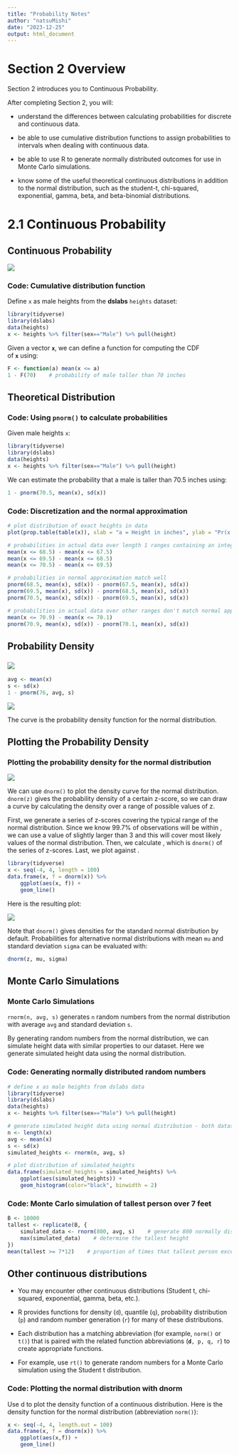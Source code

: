 ```yaml
---
title: "Probability Notes"
author: "natsuMishi"
date: "2023-12-25"
output: html_document
---
```


# Section 2 Overview

Section 2 introduces you to Continuous Probability.

After completing Section 2, you will:

-   understand the differences between calculating probabilities for discrete and continuous data.

-   be able to use cumulative distribution functions to assign probabilities to intervals when dealing with continuous data.

-   be able to use R to generate normally distributed outcomes for use in Monte Carlo simulations.

-   know some of the useful theoretical continuous distributions in addition to the normal distribution, such as the student-t, chi-squared, exponential, gamma, beta, and beta-binomial distributions.

# 2.1 Continuous Probability

## Continuous Probability

![](images/clipboard-2810912530.png)

### Code: Cumulative distribution function

Define `x` as male heights from the **dslabs** `heights` dataset:

```r
library(tidyverse)
library(dslabs)
data(heights)
x <- heights %>% filter(sex=="Male") %>% pull(height)
```

Given a vector **`x`**, we can define a function for computing the CDF of **`x`** using:

```r
F <- function(a) mean(x <= a)
1 - F(70)    # probability of male taller than 70 inches
```

## Theoretical Distribution

### Code: Using `pnorm()` to calculate probabilities

Given male heights `x`:

```r
library(tidyverse)
library(dslabs)
data(heights)
x <- heights %>% filter(sex=="Male") %>% pull(height)
```

We can estimate the probability that a male is taller than 70.5 inches using:

```r
1 - pnorm(70.5, mean(x), sd(x))
```

### Code: Discretization and the normal approximation

```r
# plot distribution of exact heights in data
plot(prop.table(table(x)), xlab = "a = Height in inches", ylab = "Pr(x = a)")

# probabilities in actual data over length 1 ranges containing an integer
mean(x <= 68.5) - mean(x <= 67.5)
mean(x <= 69.5) - mean(x <= 68.5)
mean(x <= 70.5) - mean(x <= 69.5)

# probabilities in normal approximation match well
pnorm(68.5, mean(x), sd(x)) - pnorm(67.5, mean(x), sd(x))
pnorm(69.5, mean(x), sd(x)) - pnorm(68.5, mean(x), sd(x))
pnorm(70.5, mean(x), sd(x)) - pnorm(69.5, mean(x), sd(x))

# probabilities in actual data over other ranges don't match normal approx as well
mean(x <= 70.9) - mean(x <= 70.1)
pnorm(70.9, mean(x), sd(x)) - pnorm(70.1, mean(x), sd(x))
```

## Probability Density

### ![](images/clipboard-383564387.png)

```r
avg <- mean(x)
s <- sd(x)
1 - pnorm(76, avg, s)
```

![](images/clipboard-2948622746.png)

The curve is the probability density function for the normal distribution.

## Plotting the Probability Density

### Plotting the probability density for the normal distribution

![](images/clipboard-6192111.png)

We can use `dnorm()` to plot the density curve for the normal distribution. `dnorm(z)` gives the probability density of a certain z-score, so we can draw a curve by calculating the density over a range of possible values of z.

First, we generate a series of z-scores covering the typical range of the normal distribution. Since we know 99.7% of observations will be within , we can use a value of slightly larger than 3 and this will cover most likely values of the normal distribution. Then, we calculate , which is `dnorm()` of the series of z-scores. Last, we plot against .

```r
library(tidyverse)
x <- seq(-4, 4, length = 100)
data.frame(x, f = dnorm(x)) %>%
    ggplot(aes(x, f)) +
    geom_line()
```

Here is the resulting plot:

![](images/clipboard-679013542.png)

Note that `dnorm()` gives densities for the standard normal distribution by default. Probabilities for alternative normal distributions with mean `mu` and standard deviation `sigma` can be evaluated with:

```r
dnorm(z, mu, sigma)
```

## Monte Carlo Simulations

### Monte Carlo Simulations

`rnorm(n, avg, s)` generates `n` random numbers from the normal distribution with average `avg` and standard deviation `s`.

By generating random numbers from the normal distribution, we can simulate height data with similar properties to our dataset. Here we generate simulated height data using the normal distribution.

### Code: Generating normally distributed random numbers

```r
# define x as male heights from dslabs data
library(tidyverse)
library(dslabs)
data(heights)
x <- heights %>% filter(sex=="Male") %>% pull(height)

# generate simulated height data using normal distribution - both datasets should have n observations
n <- length(x)
avg <- mean(x)
s <- sd(x)
simulated_heights <- rnorm(n, avg, s)

# plot distribution of simulated_heights
data.frame(simulated_heights = simulated_heights) %>%
    ggplot(aes(simulated_heights)) +
    geom_histogram(color="black", binwidth = 2)
```

### Code: Monte Carlo simulation of tallest person over 7 feet

```r
B <- 10000
tallest <- replicate(B, {
    simulated_data <- rnorm(800, avg, s)    # generate 800 normally distributed random heights
    max(simulated_data)    # determine the tallest height
})
mean(tallest >= 7*12)    # proportion of times that tallest person exceeded 7 feet (84 inches)
```

## Other continuous distributions

-   You may encounter other continuous distributions (Student t, chi-squared, exponential, gamma, beta, etc.).

-   R provides functions for density (`d`), quantile (`q`), probability distribution (`p`) and random number generation (`r`) for many of these distributions.

-   Each distribution has a matching abbreviation (for example, `norm()` or `t()`) that is paired with the related function abbreviations (**`d`**`, p, q, r`) to create appropriate functions.

-   For example, use `rt()` to generate random numbers for a Monte Carlo simulation using the Student t distribution.

### Code: Plotting the normal distribution with dnorm

Use d to plot the density function of a continuous distribution. Here is the density function for the normal distribution (abbreviation `norm()`):

```r
x <- seq(-4, 4, length.out = 100)
data.frame(x, f = dnorm(x)) %>%
    ggplot(aes(x,f)) +
    geom_line()
```
